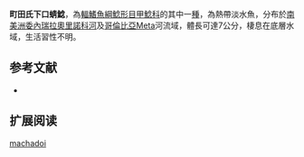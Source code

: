 {{Speciesbox
| name = 町田氏下口蜻鯰
| image = 
| image_width = 250px
| image_caption = 
| status = NE
| status_system = IUCN3.1
| genus = Hypoptopoma
| species = machadoi
| authority = Aquino & Schaefer, 2010
| synonyms = 
}}

'''町田氏下口蜻鯰'''，為[[輻鰭魚綱|輻鰭魚綱]][[鯰形目|鯰形目]][[甲鯰科|甲鯰科]]的其中一[[種|種]]，為熱帶淡水魚，分布於[[南美洲|南美洲]][[委內瑞拉|委內瑞拉]][[奧里諾科河|奧里諾科河]]及[[哥倫比亞|哥倫比亞]]Meta河流域，體長可達7公分，棲息在底層水域，生活習性不明。

==参考文献==
*{{FishBase_species|genus=Hypoptopoma|species=machadoi|year=2014|month=12}}

== 扩展阅读 ==
{{refbegin}}
{{wikispecies-inline|Hypoptopoma machadoi|町田氏下口蜻鯰}}
{{refend}}
{{Taxonbar|from=Q5539109}}

[[Category:下口蜻鯰屬|machadoi]]
